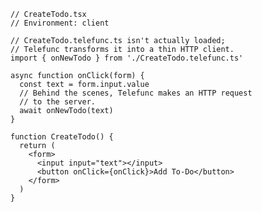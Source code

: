 ```tsx
// CreateTodo.tsx
// Environment: client

// CreateTodo.telefunc.ts isn't actually loaded;
// Telefunc transforms it into a thin HTTP client.
import { onNewTodo } from './CreateTodo.telefunc.ts'

async function onClick(form) {
  const text = form.input.value
  // Behind the scenes, Telefunc makes an HTTP request
  // to the server.
  await onNewTodo(text)
}

function CreateTodo() {
  return (
    <form>
      <input input="text"></input>
      <button onClick={onClick}>Add To-Do</button>
    </form>
  )
}
```

